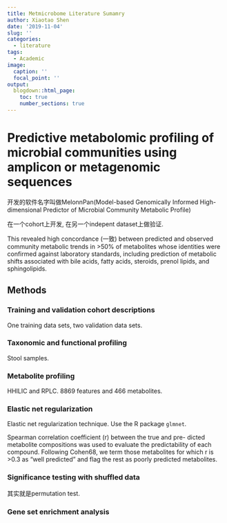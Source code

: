```yaml
---
title: Metmicrobome Literature Sumamry
author: Xiaotao Shen
date: '2019-11-04'
slug: ''
categories:
  - literature
tags:
  - Academic
image:
  caption: ''
  focal_point: ''
output:
  blogdown::html_page:
    toc: true
    number_sections: true
---
```


# Predictive metabolomic profiling of microbial communities using amplicon or metagenomic sequences

开发的软件名字叫做MelonnPan(Model-based Genomically Informed High-dimensional Predictor of Microbial Community Metabolic Profile)

在一个cohort上开发, 在另一个indepent dataset上做验证.

This revealed high concordance (一致) between predicted and observed community metabolic trends in >50% of metabolites whose identities were confirmed against laboratory standards, including prediction of metabolic shifts associated with bile acids, fatty acids, steroids, prenol lipids, and sphingolipids.

## Methods

### Training and validation cohort descriptions

One training data sets, two validation data sets.

### Taxonomic and functional profiling

Stool samples. 

### Metabolite profiling

HHILIC and RPLC. 8869 features and 466 metabolites.

### Elastic net regularization

Elastic net regularization technique. Use the R package `glmnet`.

Spearman correlation coefficient (r) between the true and pre- dicted metabolite compositions was used to evaluate the predictability of each compound. Following Cohen68, we term those metabolites for which r is >0.3 as “well predicted” and flag the rest as poorly predicted metabolites.

### Significance testing with shuffled data

其实就是permutation test.

### Gene set enrichment analysis







